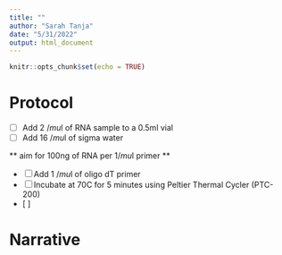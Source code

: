 ```yaml
---
title: ""
author: "Sarah Tanja"
date: "5/31/2022"
output: html_document
---
```


```r
knitr::opts_chunk$set(echo = TRUE)
```

# Protocol
- [ ] Add 2 $/mu$l of RNA sample to a 0.5ml vial
- [ ] Add 16 $/mu$l of sigma water

** aim for 100ng of RNA per 1$/mu$l primer **

- [ ] Add 1 $/mu$l of oligo dT primer
- [ ] Incubate at 70C for 5 minutes using Peltier Thermal Cycler (PTC-200) 
- [ ] 

# Narrative